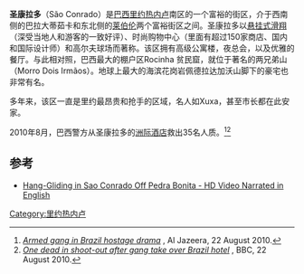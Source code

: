 {{Infobox settlement
|name                              = 
|native_name                   =São Conrado
|coordinates_display        = inline,title
|coordinates_region         = BR
|subdivision_type             = 国家
|subdivision_name           = {{flag|Brazil}}
|subdivision_type1          = 州
|subdivision_name1        = [[里约热内卢州|里约热内卢州]]
|subdivision_type2          = 市
|subdivision_name2        = [[里约热内卢|里约热内卢]]
|subdivision_type3           = 区
|subdivision_name3         = 南区
|latd=22    | latm=59    | lats=29    | latNS      = S
|longd=43 | longm=16 | longs=00 | longEW   = W
}}

'''圣康拉多'''（São Conrado）是[[巴西|巴西]][[里约热内卢|里约热内卢]]南区的一个富裕的街区，介于西南侧的巴拉大蒂茹卡和东北侧的[[莱伯伦|莱伯伦]]两个富裕街区之间。圣康拉多以[[悬挂式滑翔|悬挂式滑翔]]（深受当地人和游客的一致好评）、时尚购物中心（里面有超过150家商店、国内和国际设计师）和高尔夫球场而著称。该区拥有高级公寓楼，夜总会，以及优雅的餐厅。与此相对照，巴西最大的棚户区Rocinha 贫民窟，就位于著名的两兄弟山（Morro Dois Irmãos）。地球上最大的海滨花岗岩佩德拉达加沃山脚下的豪宅也非常有名。

多年来，该区一直是里约最昂贵和抢手的区域，名人如Xuxa，甚至市长都在此安家。 

2010年8月，巴西警方从圣康拉多的[[洲际酒店|洲际酒店]]救出35名人质。<ref>[http://english.aljazeera.net/news/americas/2010/08/201082117173323635.html ''Armed gang in Brazil hostage drama''] {{Wayback|url=http://english.aljazeera.net/news/americas/2010/08/201082117173323635.html |date=20100826042204 }}, Al Jazeera, 22 August 2010.</ref><ref>[http://www.bbc.co.uk/news/world-latin-america-11048766 ''One dead in shoot-out after gang take over Brazil hotel''] {{Wayback|url=http://www.bbc.co.uk/news/world-latin-america-11048766 |date=20201109015457 }}, BBC, 22 August 2010.</ref> 
{{wide image|Panorama of Sao Conrado beach.jpg|800px|<center>圣康拉多海滩全景}}
</center>

== 参考 ==
{{reflist}}
* [http://www.youtube.com/watch?v=NYaa-p2jHuo Hang-Gliding in Sao Conrado Off Pedra Bonita - HD Video Narrated in English] {{Wayback|url=http://www.youtube.com/watch?v=NYaa-p2jHuo |date=20160407212223 }}

[[Category:里约热内卢|Category:里约热内卢]]